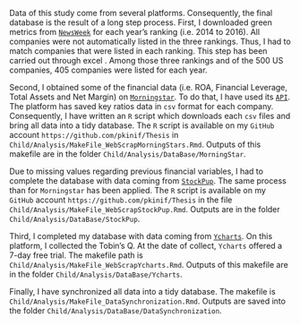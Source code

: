 Data of this study come from several platforms. Consequently, the final database is the result of a long step process. First, I downloaded green metrics from [`NewsWeek`](http://www.newsweek.com/2014/06/13/newsweeks-green-rankings-2014-253482.html) for each year's ranking (i.e. 2014 to 2016). All companies were not automatically listed in the three rankings. Thus, I had to match companies that were listed in each ranking. This step has been carried out through excel \footnote{see the file \texttt{Child/Analysis/DataBase/NewsWeekGreenRankin/RechercheMatch 14-16.xlsx}}. Among those three rankings and of the 500 US companies, 405 companies were listed for each year. 

Second, I obtained some of the financial data (i.e. ROA, Financial Leverage, Total Assets and Net Margin) on [`Morningstar`](http://www.morningstar.be/be/default.aspx). To do that, I have used its [`API`](https://gist.github.com/hahnicity/45323026693cdde6a116#file-morningstar-api-md). The platform has saved key ratios data in `csv` format for each company. Consequently, I have written an `R` script which downloads each `csv` files and bring all data into a tidy database. The `R` script is available on my `GitHub` account `https://github.com/pkinif/Thesis` in `Child/Analysis/MakeFile_WebScrapMorningStars.Rmd`. Outputs of this makefile are in the folder `Child/Analysis/DataBase/MorningStar`. 

Due to missing values regarding previous financial variables, I had to complete the database with data coming from [`StockPup`](http://www.stockpup.com/). The same process than for `Morningstar` has been applied. The `R` script is available on my `GitHub` account `https://github.com/pkinif/Thesis` in the file `Child/Analysis/MakeFile_WebScrapStockPup.Rmd`. Outputs are in the folder `Child/Analysis/DataBase/StockPup`. 

Third, I completed my database with data coming from [`Ycharts`](https://ycharts.com/). On this platform, I collected the Tobin's Q. At the date of collect, `Ycharts` offered a 7-day free trial. The makefile path is `Child/Analysis/MakeFile_WebScrapYcharts.Rmd`. Outputs of this makefile are in the folder `Child/Analysis/DataBase/Ycharts`. 

Finally, I have synchronized all data into a tidy database. The makefile is `Child/Analysis/MakeFile_DataSynchronization.Rmd`. Outputs are saved into the folder `Child/Analysis/DataBase/DataSynchronization`.